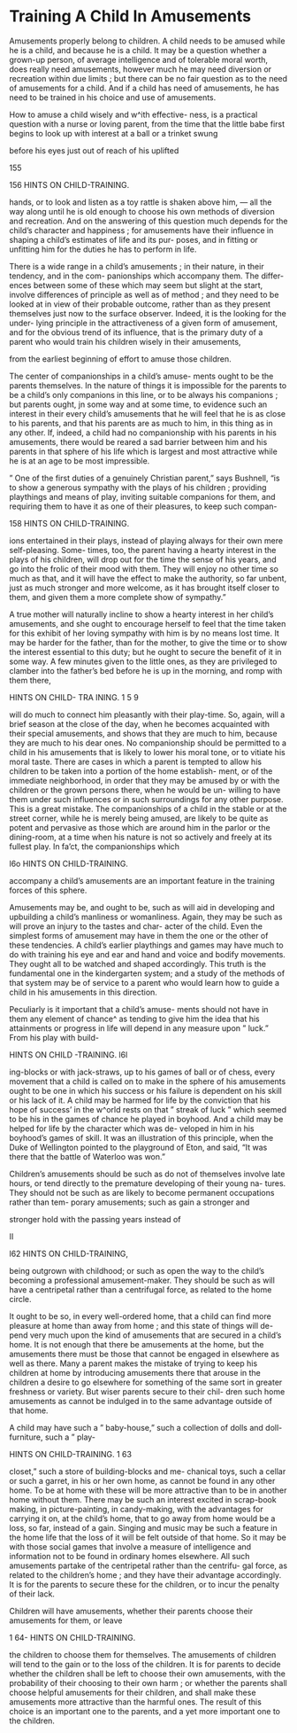 # Training A Child In Amusements



Amusements properly belong to children. A child needs to be amused while he is a child, and because he is a child. It may be a question whether a grown-up person, of average intelligence and of tolerable moral worth, does really need amusements, however much he may need diversion or recreation within due limits ; but there can be no fair question as to the need of amusements for a child. And if a child has need of amusements, he has need to be trained in his choice and use of amusements.

How to amuse a child wisely and w^ith effective- ness, is a practical question with a nurse or loving parent, from the time that the little babe first begins to look up with interest at a ball or a trinket swung

before his eyes just out of reach of his uplifted

155



156 HINTS ON CHILD-TRAINING.

hands, or to look and listen as a toy rattle is shaken above him, — all the way along until he is old enough to choose his own methods of diversion and recreation. And on the answering of this question much depends for the child's character and happiness ; for amusements have their influence in shaping a child's estimates of life and its pur- poses, and in fitting or unfitting him for the duties he has to perform in life.

There is a wide range in a child's amusements ; in their nature, in their tendency, and in the com- panionships which accompany them. The differ- ences between some of these which may seem but slight at the start, involve differences of principle as well as of method ; and they need to be looked at in view of their probable outcome, rather than as they present themselves just now to the surface observer. Indeed, it is the looking for the under- lying principle in the attractiveness of a given form of amusement, and for the obvious trend of its influence, that is the primary duty of a parent who would train his children wisely in their amusements,




from the earliest beginning of effort to amuse those children.

The center of companionships in a child's amuse- ments ought to be the parents themselves. In the nature of things it is impossible for the parents to be a child's only companions in this line, or to be always his companions ; but parents ought, jn some way and at some time, to evidence such an interest in their every child's amusements that he will feel that he is as close to his parents, and that his parents are as much to him, in this thing as in any other. If, indeed, a child had no companionship with his parents in his amusements, there would be reared a sad barrier between him and his parents in that sphere of his life which is largest and most attractive while he is at an age to be most impressible.

" One of the first duties of a genuinely Christian parent," says Bushnell, "is to show a generous sympathy with the plays of his children ; providing playthings and means of play, inviting suitable companions for them, and requiring them to have it as one of their pleasures, to keep such compan-



158 HINTS ON CHILD-TRAINING.

ions entertained in their plays, instead of playing always for their own mere self-pleasing. Some- times, too, the parent having a hearty interest in the plays of his children, will drop out for the time the sense of his years, and go into the frolic of their mood with them. They will enjoy no other time so much as that, and it will have the effect to make the authority, so far unbent, just as much stronger and more welcome, as it has brought itself closer to them, and given them a more complete show of sympathy."

A true mother will naturally incline to show a hearty interest in her child's amusements, and she ought to encourage herself to feel that the time taken for this exhibit of her loving sympathy with him is by no means lost time. It may be harder for the father, than for the mother, to give the time or to show the interest essential to this duty; but he ought to secure the benefit of it in some way. A few minutes given to the little ones, as they are privileged to clamber into the father's bed before he is up in the morning, and romp with them there,



HINTS ON CHILD- TRA INING. 1 5 9

will do much to connect him pleasantly with their play-time. So, again, will a brief season at the close of the day, when he becomes acquainted with their special amusements, and shows that they are much to him, because they are much to his dear ones. No companionship should be permitted to a child in his amusements that is likely to lower his moral tone, or to vitiate his moral taste. There are cases in which a parent is tempted to allow his children to be taken into a portion of the home establish- ment, or of the immediate neighborhood, in order that they may be amused by or with the children or the grown persons there, when he would be un- willing to have them under such influences or in such surroundings for any other purpose. This is a great mistake. The companionships of a child in the stable or at the street corner, while he is merely being amused, are likely to be quite as potent and pervasive as those which are around him in the parlor or the dining-room, at a time when his nature is not so actively and freely at its fullest play. In fa'ct, the companionships which



l6o HINTS ON CHILD-TRAINING.

accompany a child's amusements are an important feature in the training forces of this sphere.

Amusements may be, and ought to be, such as will aid in developing and upbuilding a child's manliness or womanliness. Again, they may be such as will prove an injury to the tastes and char- acter of the child. Even the simplest forms of amusement may have in them the one or the other of these tendencies. A child's earlier playthings and games may have much to do with training his eye and ear and hand and voice and bodify movements. They ought all to be watched and shaped accordingly. This truth is the fundamental one in the kindergarten system; and a study of the methods of that system may be of service to a parent who would learn how to guide a child in his amusements in this direction.

Peculiarly is it important that a child's amuse- ments should not have in them any element of chance^ as tending to give him the idea that his attainments or progress in life will depend in any measure upon " luck." From his play with build-



HINTS ON CHILD -TRAINING. l6l

ing-blocks or with jack-straws, up to his games of ball or of chess, every movement that a child is called on to make in the sphere of his amusements ought to be one in which his success or his failure is dependent on his skill or his lack of it. A child may be harmed for life by the conviction that his hope of success' in the w^orld rests on that " streak of luck " which seemed to be his in the games of chance he played in boyhood. And a child may be helped for life by the character which was de- veloped in him in his boyhood's games of skill. It was an illustration of this principle, when the Duke of Wellington pointed to the playground of Eton, and said, "It was there that the battle of Waterloo was won."

Children's amusements should be such as do not of themselves involve late hours, or tend directly to the premature developing of their young na- tures. They should not be such as are likely to become permanent occupations rather than tem- porary amusements; such as gain a stronger and

stronger hold with the passing years instead of

II



l62 HINTS ON CHILD-TRAINING,

being outgrown with childhood; or such as open the way to the child's becoming a professional amusement-maker. They should be such as will have a centripetal rather than a centrifugal force, as related to the home circle.

It ought to be so, in every well-ordered home, that a child can find more pleasure at home than away from home ; and this state of things will de- pend very much upon the kind of amusements that are secured in a child's home. It is not enough that there be amusements at the home, but the amusements there must be those that cannot be engaged in elsewhere as well as there. Many a parent makes the mistake of trying to keep his children at home by introducing amusements there that arouse in the children a desire to go elsewhere for something of the same sort in greater freshness or variety. But wiser parents secure to their chil- dren such home amusements as cannot be indulged in to the same advantage outside of that home.

A child may have such a " baby-house," such a collection of dolls and doll-furniture, such a " play-



HINTS ON CHILD-TRAINING. 1 63

closet," such a store of building-blocks and me- chanical toys, such a cellar or such a garret, in his or her own home, as cannot be found in any other home. To be at home with these will be more attractive than to be in another home without them. There may be such an interest excited in scrap-book making, in picture-painting, in candy-making, with the advantages for carrying it on, at the child's home, that to go away from home would be a loss, so far, instead of a gain. Singing and music may be such a feature in the home life that the loss of it will be felt outside of that home. So it may be with those social games that involve a measure of intelligence and information not to be found in ordinary homes elsewhere. All such amusements partake of the centripetal rather than the centrifu- gal force, as related to the children's home ; and they have their advantage accordingly. It is for the parents to secure these for the children, or to incur the penalty of their lack.

Children will have amusements, whether their parents choose their amusements for them, or leave



1 64- HINTS ON CHILD-TRAINING.

the children to choose them for themselves. The amusements of children will tend to the gain or to the loss of the children. It is for parents to decide whether the children shall be left to choose their own amusements, with the probability of their choosing to their own harm ; or whether the parents shall choose helpful amusements for their children, and shall make these amusements more attractive than the harmful ones. The result of this choice is an important one to the parents, and a yet more important one to the children.
